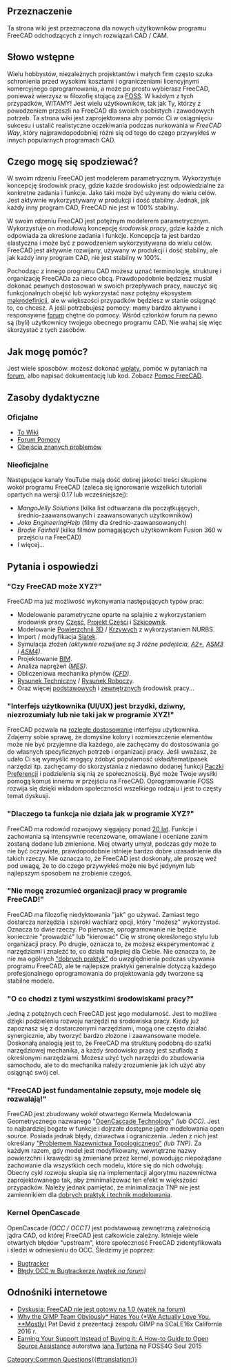 <languages/>

{{VeryImportantMessage|Chociaż witamy i zachęcamy do rozwoju i uczestnictwa wśród społeczności, żądania, emocjonalne tyrady i dzikie roszczenia są ogólnie słabo odbierane, ponieważ nasza społeczność składa się z wielu doświadczonych i pełnych pasji zwolenników FreeCAD, którzy wielokrotnie słyszeli podobne oświadczenia. Jeśli zauważysz brak jakiejś funkcji lub coś, co Cię denerwuje, gorąco zachęcamy do rozważenia zaangażowania się w sam kod. FreeCAD jest w dużej mierze rozwijany przez stosunkowo niewielką grupę utalentowanych ludzi, którzy mają pracę dzienną, rodziny i inne zainteresowania poza programowaniem na żądanie. Jeśli masz umiejętności ''(Python / C++)'' i motywację do udziału, Twój wkład może sprawić, że FreeCAD będzie jeszcze lepszy niż obecnie. Możesz znaleźć śledzone błędy / prośby o funkcje na stronie [https://github.com/FreeCAD/FreeCAD/issues zgłoszenia].}}

{{TOCright}}

<span id="Purpose"></span>
==Przeznaczenie==

Ta strona wiki jest przeznaczona dla nowych użytkowników programu FreeCAD odchodzących z innych rozwiązań CAD / CAM.

<span id="Opening_statement"></span>
==Słowo wstępne==

Wielu hobbystów, niezależnych projektantów i małych firm często szuka schronienia przed wysokimi kosztami i ograniczeniami licencyjnymi komercyjnego oprogramowania, a może po prostu wybierasz FreeCAD, ponieważ wierzysz w filozofię stojącą za [https://en.wikipedia.org/wiki/FOSS FOSS]. W każdym z tych przypadków, WITAMY! Jest wielu użytkowników, tak jak Ty, którzy z powodzeniem przeszli na FreeCAD dla swoich osobistych i zawodowych potrzeb. Ta strona wiki jest zaprojektowana aby pomóc Ci w osiągnięciu sukcesu i ustalić realistyczne oczekiwania podczas nurkowania w ''FreeCAD Way'', który najprawdopodobniej różni się od tego do czego przywykłeś w innych popularnych programach CAD.

<span id="What_can_I_expect?"></span>
== Czego mogę się spodziewać? ==

W swoim rdzeniu FreeCAD jest modelerem parametrycznym. Wykorzystuje koncepcję środowisk pracy, gdzie każde środowisko jest odpowiedzialne za konkretne zadania i funkcje. Jako taki może być używany do wielu celów. Jest aktywnie wykorzystywany w produkcji i dość stabilny. Jednak, jak każdy inny program CAD, FreeCAD nie jest w 100% stabilny.


W swoim rdzeniu FreeCAD jest potężnym modelerem parametrycznym. Wykorzystuje on modułową koncepcję ''środowisk pracy'', gdzie każde z nich odpowiada za określone zadania i funkcje. Koncepcja ta jest bardzo elastyczna i może być z powodzeniem wykorzystywana do wielu celów. FreeCAD jest aktywnie rozwijany, używany w produkcji i dość stabilny, ale jak każdy inny program CAD, nie jest stabilny w 100%.

Pochodząc z innego programu CAD możesz uznać terminologię, strukturę i organizację FreeCADa za nieco obcą. Prawdopodobnie będziesz musiał dokonać pewnych dostosowań w swoich przepływach pracy, nauczyć się funkcjonalnych obejść lub wykorzystać nasz potężny ekosystem [[Macros|makrodefinicji]], ale w większości przypadków będziesz w stanie osiągnąć to, co chcesz. A jeśli potrzebujesz pomocy: mamy bardzo aktywne i responsywne [https://forum.freecad.org/index.php forum] chętne do pomocy. Wśród członków forum na pewno są (byli) użytkownicy twojego obecnego programu CAD. Nie wahaj się więc skorzystać z tych zasobów.

<span id="How_can_I_contribute?"></span>
== Jak mogę pomóc? ==

Jest wiele sposobów: możesz dokonać [[Donate/pl|wpłaty]], pomóc w pytaniach na [https://forum.freecad.org/index.php forum], albo napisać dokumentację lub kod. Zobacz [[Help_FreeCAD/pl|Pomoc FreeCAD]].

<span id="Learning_resources"></span>
== Zasoby dydaktyczne ==

<span id="Official"></span>
=== Oficjalne ===

* [[Main_Page/pl|To Wiki]]
* [https://forum.freecad.org/viewforum.php?f=3 Forum Pomocy]
* [[Workarounds/pl|Obejścia znanych problemów]]

<span id="Un-official"></span>
=== Nieoficjalne ===

Następujące kanały YouTube mają dość dobrej jakości treści skupione wokół programu FreeCAD (zaleca się ignorowanie wszelkich tutoriali opartych na wersji 0.17 lub wcześniejszej):
* ''MangoJelly Solutions'' (kilka list odtwarzana dla początkujących, średnio-zaawansowanych i zaawansowanych użytkowników)
* ''Joko EngineeringHelp'' (filmy dla średnio-zaawansowanych)
* ''Brodie Fairhall'' (kilka filmów pomagających użytkownikom Fusion 360 w przejściu na FreeCAD)
* I więcej...

<span id="Questions_and_answers"></span>
== Pytania i ospowiedzi ==

<span id="&quot;Can_FreeCAD_do_XYZ?&quot;"></span>
=== "Czy FreeCAD może XYZ?" ===

FreeCAD ma już możliwość wykonywania następujących typów prac:
* Modelowanie parametryczne oparte na splajnie z wykorzystaniem środowisk pracy [[Part_Workbench/pl|Część]], [[PartDesign_Workbench/pl|Projekt Części]] i [[Sketcher_Workbench/pl|Szkicownik]].
* Modelowanie [[Surface_Workbench/pl|Powierzchnii 3D]] / [[Curves_Workbench/pl|Krzywych]] z wykorzystaniem NURBS.
* Import / modyfikacja [[Mesh_Workbench/pl|Siatek]].
* Symulacja złożeń ''(aktywnie rozwijane są 3 różne podejścia, [[A2plus_Workbench/pl|A2+]], [[Assembly3_Workbench/pl|ASM3]] i [[Assembly4_Workbench/pl|ASM4]])''.
* Projektowanie [[BIM_Workbench/pl|BIM]].
* Analiza naprężeń ''([[FEM_Workbench/pl|MES]])''.
* Obliczeniowa mechanika płynów ''([[Cfd_Workbench/pl|CFD]])''.
* [[TechDraw_Workbench/pl|Rysunek Techniczny]] / [[Draft_Workbench/pl|Rysunek Roboczy]].
* Oraz więcej [[Workbenches/pl|podstawowych]] i [[External_workbenches/pl|zewnętrznych]] środowisk pracy...

<span id="&quot;User_interface_(UI/UX)_is_ugly,_odd,_confusing_or_not_like_XYZ_Software!&quot;"></span>
=== "Interfejs użytkownika (UI/UX) jest brzydki, dziwny, niezrozumiały lub nie taki jak w programie XYZ!" ===

FreeCAD pozwala na [[Interface_Customization/pl|rozległe dostosowanie]] interfejsu użytkownika. Zdajemy sobie sprawę, że domyślne kolory i rozmieszczenie elementów może nie być przyjemne dla każdego, ale zachęcamy do dostosowania go do własnych specyficznych potrzeb i organizacji pracy. Jeśli uważasz, że udało Ci się wymyślić mogący zdobyć popularność układ/temat/pasek narzędzi itp. zachęcamy do skorzystania z niedawno dodanej funkcji [[Preference_Packs/pl|Paczki Preferencji]] i podzielenia się nią ze społecznością. Być może Twoje wysiłki pomogą komuś innemu w przejściu na FreeCAD. Oprogramowanie FOSS rozwija się dzięki wkładom społeczności wszelkiego rodzaju i jest to częsty temat dyskusji.

<span id="&quot;Why_doesn&#039;t_this_feature_work_like_in_XYZ_software?&quot;"></span>
=== "Dlaczego ta funkcja nie działa jak w programie XYZ?" ===

FreeCAD ma rodowód rozwojowy sięgający ponad [[History/pl|20 lat]]. Funkcje i zachowania są intensywnie recenzowane, omawiane i oceniane zanim zostaną dodane lub zmienione. Miej otwarty umysł, podczas gdy może to nie być oczywiste, prawdopodobnie istnieje bardzo dobre uzasadnienie dla takich rzeczy. Nie oznacza to, że FreeCAD jest doskonały, ale proszę weź pod uwagę, że to do czego przywykłeś może nie być jedynym lub najlepszym sposobem na zrobienie czegoś.

<span id="&quot;I_can&#039;t_figure_out_the_workflow_of_FreeCAD!&quot;"></span>
=== "Nie mogę zrozumieć organizacji pracy w programie FreeCAD!" ===

FreeCAD ma filozofię niedyktowania "jak" go używać. Zamiast tego dostarcza narzędzia i szeroki wachlarz opcji, który "możesz" wykorzystać. Oznacza to dwie rzeczy. Po pierwsze, oprogramowanie nie będzie koniecznie "prowadzić" lub "kierować" Cię w stronę określonego stylu lub organizacji pracy. Po drugie, oznacza to, że możesz eksperymentować z narzędziami i znaleźć to, co działa najlepiej dla Ciebie. Nie oznacza to, że nie ma ogólnych [[Feature_editing/pl|"dobrych praktyk"]] do uwzględnienia podczas używania programu FreeCAD, ale te najlepsze praktyki generalnie dotyczą każdego profesjonalnego oprogramowania do projektowania gdy tworzone są stabilne modele.

<span id="&quot;What_the_heck_is_with_all_these_workbenches?&quot;"></span>
=== "O co chodzi z tymi wszystkimi środowiskami pracy?" ===

Jedną z potężnych cech FreeCAD jest jego modularność. Jest to możliwe dzięki podzieleniu rozwoju narzędzi na środowiska pracy. Kiedy już zapoznasz się z dostarczonymi narzędziami, mogą one często działać synergicznie, aby tworzyć bardzo złożone i zaawansowane modele. Doskonałą analogią jest to, że FreeCAD ma strukturę podobną do szafki narzędziowej mechanika, a każdy środowisko pracy jest szufladą z określonymi narzędziami. Możesz użyć tych narzędzi do zbudowania samochodu, ale to do mechanika należy zrozumienie jak ich użyć aby osiągnąć swój cel.

<span id="&quot;FreeCAD_is_fundamentally_broken,_my_models_blow-up!&quot;"></span>
=== "FreeCAD jest fundamentalnie zepsuty, moje modele się rozwalają!" ===

FreeCAD jest zbudowany wokół otwartego Kernela Modelowania Geometrycznego nazwanego "[[OpenCASCADE/pl|OpenCascade Technology]]" ''(lub OCC)''. Jest to najbardziej bogate w funkcje i dojrzałe dostępne jądro modelowania open source. Posiada jednak błędy, dziwactwa i ograniczenia. Jeden z nich jest określany [[Topological_naming_problem/pl|"Problemem Nazewnictwa Topologicznego"]] ''(lub TNP)''. Za każdym razem, gdy model jest modyfikowany, wewnętrzne nazwy powierzchni i krawędzi są zmieniane przez kernel, powodując niepożądane zachowanie dla wszystkich cech modelu, które się do nich odwołują. Obecny cykl rozwoju skupia się na implementacji algorytmu nazewnictwa zaprojektowanego tak, aby zminimalizować ten efekt w większości przypadków. Należy jednak pamiętać, że minimalizacja TNP nie jest zamiennikiem dla [[Feature_editing/pl|dobrych praktyk i technik modelowania]].

<span id="OpenCascade_kernel"></span>
=== Kernel OpenCascade ===

OpenCascade ''(OCC / OCCT)'' jest podstawową zewnętrzną zależnością jądra CAD, od której FreeCAD jest całkowicie zależny. Istnieje wiele otwartych błędów "upstream", które społeczność FreeCAD zidentyfikowała i śledzi w odniesieniu do OCC. Śledzimy je poprzez:
* [https://github.com/FreeCAD/FreeCAD/issues?q=is%3Aopen+is%3Aissue+label%3A%223rd+Party%3A+OCC%22 Bugtracker]
* [https://forum.freecad.org/viewtopic.php?t=20264 Błędy OCC w Bugtrackerze ''(wątek na forum)'']

<span id="Additional_links"></span>
==Odnośniki internetowe==

* [https://forum.freecad.org/viewtopic.php?f=8&t=43461 Dyskusja: FreeCAD nie jest gotowy na 1.0 (wątek na forum)]
* [https://www.youtube.com/watch?v=JBmdbipkbrk Why the GIMP Team Obviously* Hates You (*We Actually Love You. **Mostly)] Pat David z prezentacji zespołu GIMP na SCaLE16x California 2016 r.
* [https://vimeo.com/144089061 Earning Your Support Instead of Buying it: A How-to Guide to Open Source Assistance] autorstwa [https://twitter.com/ijturton Iana Turtona] na FOSS4G Seul 2015


[[Category:Common Questions{{#translation:}}]]